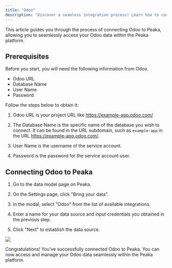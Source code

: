 ```yaml
---
title: "Odoo"
description: "Discover a seamless integration process! Learn how to connect Odoo to Peaka effortlessly for streamlined transactions."
---
```


This article guides you through the process of connecting Odoo to Peaka, allowing you to seamlessly access your Odoo data within the Peaka platform.

## Prerequisites

Before you start, you will need the following information from Odoo.

- Odoo URL
- Database Name
- User Name
- Password

Follow the steps below to obtain it:

1. Odoo URL is your project URL like https://example-app.odoo.com/

2. The Database Name is the specific name of the database you wish to connect. It can be found in the URL subdomain, such as `example-app` in the URL https://example-app.odoo.com/.

3. User Name is the username of the service account.

4. Password is the password for the service account user.

## Connecting Odoo to Peaka

1. Go to the data model page on Peaka.

2. On the Settings page, click "Bring your data".

3. In the modal, select "Odoo" from the list of available integrations.

4. Enter a name for your data source and input credentials you obtained in the previous step.

5. Click "Next" to establish the data source.

<img src="https://cdn.peaka.com/integrations/odoo-1.png" />

Congratulations! You've successfully connected Odoo to Peaka. You can now access and manage your Odoo data seamlessly within the Peaka platform.
